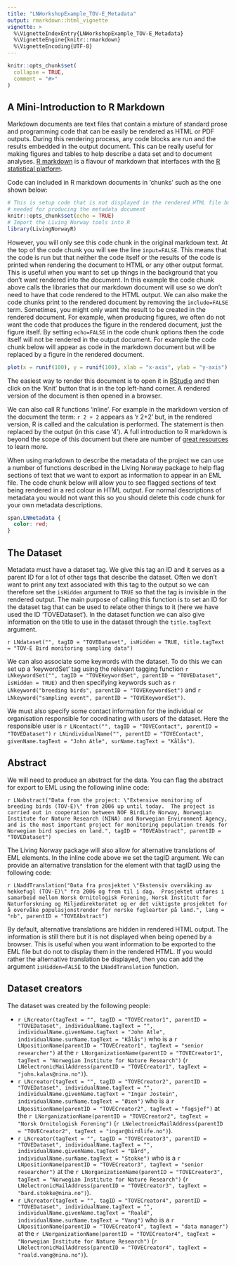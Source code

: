 ```yaml
---
title: "LNWorkshopExample_TOV-E_Metadata"
output: rmarkdown::html_vignette
vignette: >
  %\VignetteIndexEntry{LNWorkshopExample_TOV-E_Metadata}
  %\VignetteEngine{knitr::rmarkdown}
  %\VignetteEncoding{UTF-8}
---
```


```r
knitr::opts_chunk$set(
  collapse = TRUE,
  comment = "#>"
)
```

## A Mini-Introduction to R Markdown

Markdown documents are text files that contain a mixture of standard prose and programming code that can be easily be rendered as HTML or PDF outputs. During this rendering process, any code blocks are run and the results embedded in the output document. This can be really useful for making figures and tables to help describe a data set and to document analyses. [R markdown](https://rmarkdown.rstudio.com/) is a flavour of markdown that interfaces with the [R statistical platform](https://www.r-project.org/).

Code can included in R markdown documents in 'chunks' such as the one shown below:

```r
# This is setup code that is not displayed in the rendered HTML file but includes packages
# needed for producing the metadata document
knitr::opts_chunk$set(echo = TRUE)
# Import the Living Norway tools into R
library(LivingNorwayR)
```

However, you will only see this code chunk in the original markdown text. At the top of the code chunk you will see the line `input=FALSE`. This means that the code is run but that neither the code itself or the results of the code is printed when rendering the document to HTML or any other output format. This is useful when you want to set up things in the background that you don't want rendered into the document. In this example the code chunk above calls the libraries that our markdown document will use so we don't need to have that code rendered to the HTML output. We can also make the code chunks print to the rendered document by removing the `include=FALSE` term. Sometimes, you might only want the result to be created in the rendered document. For example, when producing figures, we often do not want the code that produces the figure in the rendered document, just the figure itself. By setting `echo=FALSE` in the code chunk options then the code itself will not be rendered in the output document. For example the code chunk below will appear as code in the markdown document but will be replaced by a figure in the rendered document.

```r
plot(x = runif(100), y = runif(100), xlab = "x-axis", ylab = "y-axis")
```

The easiest way to render this document is to open it in [RStudio](https://www.rstudio.com/) and then click on the 'Knit' button that is in the top left-hand corner. A rendered version of the document is then opened in a browser.

We can also call R functions 'inline'. For example in the markdown version of the document the term: `r 2 + 2` appears as 'r 2+2' but, in the rendered version, R is called and the calculation is performed. The statement is then replaced by the output (in this case '4'). A full introduction to R markdown is beyond the scope of this document but there are number of [great resources](https://bookdown.org/yihui/rmarkdown/) to learn more.

When using markdown to describe the metadata of the project we can use a number of functions described in the Living Norway package to help flag sections of text that we want to export as information to appear in an EML file. The code chunk below will allow you to see flagged sections of text being rendered in a red colour in HTML output. For normal descriptions of metadata you would not want this so you should delete this code chunk for your own metadata descriptions.

```css
span.LNmetadata {
  color: red;
}
```

## The Dataset

Metadata must have a dataset tag. We give this tag an ID and it serves as a parent ID for a lot of other tags that describe the dataset. Often we don't want to print any text associated with this tag to the output so we can therefore set the `isHidden` argument to `TRUE` so that the tag is invisible in the rendered output. The main purpose of calling this function is to set an ID for the dataset tag that can be used to relate other things to it (here we have used the ID 'TOVEDataset'). In the dataset function we can also give information on the title to use in the dataset through the `title.tagText` argument.

`r LNdataset("", tagID = "TOVEDataset", isHidden = TRUE, title.tagText = "TOV-E Bird monitoring sampling data")`

We can also associate some keywords with the dataset. To do this we can set up a 'keywordSet' tag using the relevant tagging function `r LNkeywordSet("", tagID = "TOVEKeywordSet", parentID = "TOVEDataset", isHidden = TRUE)` and then specifying keywords such as `r LNkeyword("breeding birds", parentID = "TOVEKeywordSet")` and `r LNkeyword("sampling event", parentID = "TOVEKeywordSet")`.

We must also specify some contact information for the individual or organisation responsible for coordinating with users of the dataset. Here the responsible user is `r LNcontact("", tagID = "TOVEContact", parentID = "TOVEDataset")` `r LNindividualName("", parentID = "TOVEContact", givenName.tagText = "John Atle", surName.tagText = "Kålås")`.

## Abstract

We will need to produce an abstract for the data. You can flag the abstract for export to EML using the following inline code:

`r LNabstract("Data from the project: \"Extensive monitoring of breeding birds (TOV-E)\" from 2006 up until today.  The project is carried out in cooperation between NOF BirdLife Norway, Norwegian Institute for Nature Research (NINA) and Norwegian Environment Agency, and is the most important project for monitoring population trends for Norwegian bird species on land.", tagID = "TOVEAbstract", parentID = "TOVEDataset")`

The Living Norway package will also allow for alternative translations of EML elements. In the inline code above we set the tagID argument. We can provide an alternative translation for the element with that tagID using the following code:

`r LNaddTranslation("Data fra prosjektet \"Ekstensiv overvåking av hekkefugl (TOV-E)\" fra 2006 og frem til i dag.  Prosjektet utføres i samarbeid mellom Norsk Ornitologisk Forening, Norsk Institutt for Naturforskning og Miljødirektoratet og er det viktigste prosjektet for å overvåke populasjonstrender for norske fuglearter på land.", lang = "nb", parentID = "TOVEAbstract")`

By default, alternative translations are hidden in rendered HTML output. The information is still there but it is not displayed when being opened by a browser. This is useful when you want information to be exported to the EML file but do not to display them in the rendered HTML. If you would rather the alternative translation be displayed, then you can add the argument `isHidden=FALSE` to the `LNaddTranslation` function.

## Dataset creators

The dataset was created by the following people:

-   `r LNcreator(tagText = "", tagID = "TOVECreator1", parentID = "TOVEDataset", individualName.tagText = "", individualName.givenName.tagText = "John Atle", individualName.surName.tagText = "Kålås")` who is a `r LNpositionName(parentID = "TOVECreator1", tagText = "senior researcher")` at the `r LNorganizationName(parentID = "TOVECreator1", tagText = "Norwegian Institute for Nature Research")` (`r LNelectronicMailAddress(parentID = "TOVECreator1", tagText = "john.kalas@nina.no")`).
-   `r LNcreator(tagText = "", tagID = "TOVECreator2", parentID = "TOVEDataset", individualName.tagText = "", individualName.givenName.tagText = "Ingar Jostein", individualName.surName.tagText = "Øien")` who is a `r LNpositionName(parentID = "TOVECreator2", tagText = "fagsjef")` at the `r LNorganizationName(parentID = "TOVECreator2", tagText = "Norsk Ornitologisk Forening")` (`r LNelectronicMailAddress(parentID = "TOVECreator2", tagText = "ingar@birdlife.no")`).
-   `r LNcreator(tagText = "", tagID = "TOVECreator3", parentID = "TOVEDataset", individualName.tagText = "", individualName.givenName.tagText = "Bård", individualName.surName.tagText = "Stokke")` who is a `r LNpositionName(parentID = "TOVECreator3", tagText = "senior researcher")` at the `r LNorganizationName(parentID = "TOVECreator3", tagText = "Norwegian Institute for Nature Research")` (`r LNelectronicMailAddress(parentID = "TOVECreator3", tagText = "bard.stokke@nina.no")`).
-   `r LNcreator(tagText = "", tagID = "TOVECreator4", parentID = "TOVEDataset", individualName.tagText = "", individualName.givenName.tagText = "Roald", individualName.surName.tagText = "Vang")` who is a `r LNpositionName(parentID = "TOVECreator4", tagText = "data manager")` at the `r LNorganizationName(parentID = "TOVECreator4", tagText = "Norwegian Institute for Nature Research")` (`r LNelectronicMailAddress(parentID = "TOVECreator4", tagText = "roald.vang@nina.no")`).
